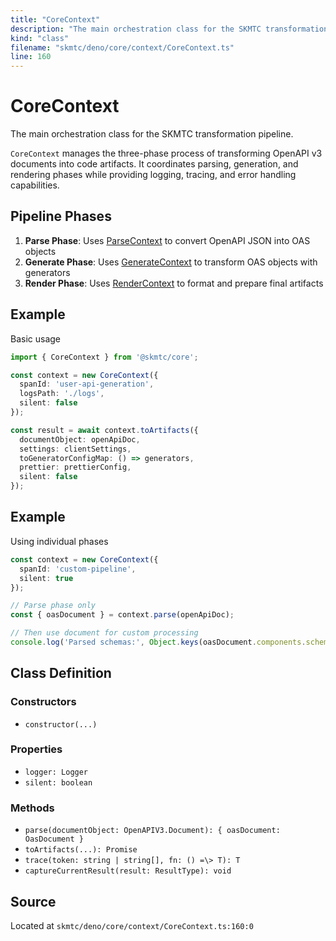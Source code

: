 ```yaml
---
title: "CoreContext"
description: "The main orchestration class for the SKMTC transformation pipeline."
kind: "class"
filename: "skmtc/deno/core/context/CoreContext.ts"
line: 160
---
```


# CoreContext

The main orchestration class for the SKMTC transformation pipeline.

`CoreContext` manages the three-phase process of transforming OpenAPI v3 documents
into code artifacts. It coordinates parsing, generation, and rendering phases while
providing logging, tracing, and error handling capabilities.

## Pipeline Phases

1. **Parse Phase**: Uses [ParseContext](./parse-context.mdx) to convert OpenAPI JSON into OAS objects
2. **Generate Phase**: Uses [GenerateContext](./generate-context.mdx) to transform OAS objects with generators  
3. **Render Phase**: Uses [RenderContext](./render-context.mdx) to format and prepare final artifacts


## Example

Basic usage
```typescript
import { CoreContext } from '@skmtc/core';

const context = new CoreContext({
  spanId: 'user-api-generation',
  logsPath: './logs',
  silent: false
});

const result = await context.toArtifacts({
  documentObject: openApiDoc,
  settings: clientSettings,
  toGeneratorConfigMap: () => generators,
  prettier: prettierConfig,
  silent: false
});
```


## Example

Using individual phases
```typescript
const context = new CoreContext({
  spanId: 'custom-pipeline',
  silent: true
});

// Parse phase only
const { oasDocument } = context.parse(openApiDoc);

// Then use document for custom processing
console.log('Parsed schemas:', Object.keys(oasDocument.components.schemas));
```

## Class Definition

### Constructors

- `constructor(...)`

### Properties

- `logger: Logger`
- `silent: boolean`

### Methods

- `parse(documentObject: OpenAPIV3.Document): { oasDocument: OasDocument }`
- `toArtifacts(...): Promise`
- `trace(token: string | string[], fn: () =\> T): T`
- `captureCurrentResult(result: ResultType): void`

## Source

Located at `skmtc/deno/core/context/CoreContext.ts:160:0`
